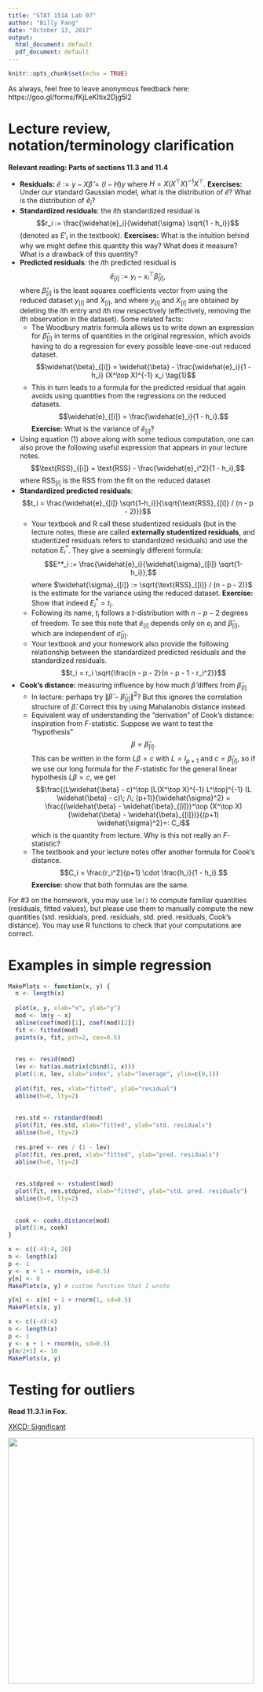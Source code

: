 ```yaml
---
title: "STAT 151A Lab 07"
author: "Billy Fang"
date: "October 13, 2017"
output:
  html_document: default
  pdf_document: default
---
```


```r
knitr::opts_chunk$set(echo = TRUE)
```

As always, feel free to leave anonymous feedback here:
https://goo.gl/forms/fKjLeKItix2Djg5l2

# Lecture review, notation/terminology clarification

**Relevant reading: Parts of sections 11.3 and 11.4**

- **Residuals:** $\widehat{e} := y - X \widehat{\beta} = (I - H)y$ where $H=X (X^\top X)^{-1} X^\top$. **Exercises:** Under our standard Gaussian model, what is the distribution of $\widehat{e}$? What is the distribution of $\widehat{e}_i$?
- **Standardized residuals**: the $i$th standardized residual is
$$r_i := \frac{\widehat{e}_i}{\widehat{\sigma} \sqrt{1 - h_i}}$$
(denoted as $E'_i$ in the textbook).
**Exercises:**
What is the intuition behind why we might define this quantity this way?
What does it measure?
What is a drawback of this quantity?
- **Predicted residuals**: the $i$th predicted residual is
$$\widehat{e}_{[i]} := y_i - x_i^\top \widehat{\beta}_{[i]},$$
where $\widehat{\beta}_{[i]}$ is the least squares coefficients vector
from using the reduced dataset $y_{[i]}$ and $X_{[i]}$,
and where $y_{[i]}$ and $X_{[i]}$ are obtained by deleting the $i$th entry and $i$th row respectively
(effectively, removing the $i$th observation in the dataset). Some related facts:
    - The Woodbury matrix formula allows us to write down an expression for $\widehat{\beta}_{[i]}$ in terms of quantities in the original regression, which avoids having to do a regression for every possible leave-one-out reduced dataset.
    $$\widehat{\beta}_{[i]} = \widehat{\beta} - \frac{\widehat{e}_i}{1 - h_i} (X^\top X)^{-1} x_i \tag{1}$$
    - This in turn leads to a formula for the predicted residual that again avoids using quantities from the regressions on the reduced datasets. $$\widehat{e}_{[i]} = \frac{\widehat{e}_i}{1 - h_i}.$$
    **Exercise:** What is the variance of $\widehat{e}_{[i]}$?
- Using equation (1) above along with some tedious computation,
one can also prove the following useful expression that appears in your lecture notes.
$$\text{RSS}_{[i]} = \text{RSS} - \frac{\widehat{e}_i^2}{1 - h_i},$$
    where $\text{RSS}_{[i]}$ is the RSS from the fit on the reduced dataset
- **Standardized predicted residuals**: $$t_i = \frac{\widehat{e}_{[i]} \sqrt{1-h_i}}{\sqrt{\text{RSS}_{[i]} / (n - p - 2)}}$$
    - Your textbook and R call these studentized residuals (but in the lecture notes, these are called **externally studentized residuals**, and studentized residuals refers to standardized residuals) and use the notation $E^*_i$. They give a seemingly different formula:
    $$E^*_i := \frac{\widehat{e}_i}{\widehat{\sigma}_{[i]} \sqrt{1-h_i}},$$
    where $\widehat{\sigma}_{[i]} := \sqrt{\text{RSS}_{[i]} / (n - p - 2)}$ is the estimate for the variance using the reduced dataset. **Exercise:** Show that indeed $E^*_i = t_i$.
    - Following its name, $t_i$ follows a $t$-distribution with $n-p-2$ degrees of freedom.
    To see this note that $\widehat{e}_{[i]}$ depends only on $e_i$ and $\widehat{\beta}_{[i]}$,
    which are independent of $\widehat{\sigma}_{[i]}$.
    - Your textbook and your homework also provide the following relationship between the standardized predicted residuals and the standardized residuals.
    $$t_i = r_i \sqrt{\frac{n - p - 2}{n - p - 1 - r_i^2}}$$

- **Cook's distance:** measuring influence by how much $\widehat{\beta}$ differs from $\widehat{\beta}_{[i]}$
    - In lecture: perhaps try $\|\widehat{\beta} - \widehat{\beta}_{[i]}\|^2$? But this ignores the correlation structure of $\widehat{\beta}$. Correct this by using Mahalanobis distance instead.
    - Equivalent way of understanding the "derivation" of Cook's distance: inspiration from $F$-statistic. Suppose we want to test the "hypothesis"
    $$\beta = \widehat{\beta}_{[i]}.$$
    This can be written in the form $L \beta = c$ with $L = I_{p+1}$ and $c = \widehat{\beta}_{[i]}$, so if we use our long formula for the $F$-statistic for the general linear hypothesis $L \beta = c$, we get
    $$\frac{(L\widehat{\beta} - c)^\top [L(X^\top X)^{-1} L^\top]^{-1} (L \widehat{\beta} - c)\; /\; (p+1)}{\widehat{\sigma}^2}
    = \frac{(\widehat{\beta} - \widehat{\beta}_{[i]})^\top (X^\top X) (\widehat{\beta} - \widehat{\beta}_{[i]})}{(p+1) \widehat{\sigma}^2}=: C_i$$
    which is the quantity from lecture.
    Why is this not really an $F$-statistic?
    - The textbook and your lecture notes offer another formula for Cook's distance.
    $$C_i = \frac{r_i^2}{p+1} \cdot \frac{h_i}{1 - h_i}.$$
    **Exercise:** show that both formulas are the same.

For #3 on the homework, you may use `lm()` to compute familiar quantities (residuals, fitted values),
but please use them to manually compute the new quantities (std. residuals, pred. residuals, std. pred. residuals, Cook's distance).
You may use R functions to check that your computations are correct.


# Examples in simple regression

```r
MakePlots <- function(x, y) {
  n <- length(x)
  
  plot(x, y, xlab="x", ylab="y")
  mod <- lm(y ~ x)
  abline(coef(mod)[1], coef(mod)[2])
  fit <- fitted(mod)
  points(x, fit, pch=2, cex=0.5)
  
  
  res <- resid(mod)
  lev <- hat(as.matrix(cbind(1, x)))
  plot(1:n, lev, xlab="index", ylab="leverage", ylim=c(0,1))
  
  plot(fit, res, xlab="fitted", ylab="residual")
  abline(h=0, lty=2)
  
  
  res.std <- rstandard(mod)
  plot(fit, res.std, xlab="fitted", ylab="std. residuals")
  abline(h=0, lty=2)
  
  res.pred <- res / (1 - lev)
  plot(fit, res.pred, xlab="fitted", ylab="pred. residuals")
  abline(h=0, lty=2)
  
  
  res.stdpred <- rstudent(mod)
  plot(fit, res.stdpred, xlab="fitted", ylab="std. pred. residuals")
  abline(h=0, lty=2)
  
  
  cook <- cooks.distance(mod)
  plot(1:n, cook)
}
```



```r
x <- c((-4):4, 20)
n <- length(x)
p <- 1
y <- x + 1 + rnorm(n, sd=0.5)
y[n] <- 0
MakePlots(x, y) # custom function that I wrote
```


```r
y[n] <- x[n] + 1 + rnorm(1, sd=0.5)
MakePlots(x, y)
```



```r
x <- c((-4):4)
n <- length(x)
p <- 1
y <- x + 1 + rnorm(n, sd=0.5)
y[n/2+1] <- 10
MakePlots(x, y)
```

# Testing for outliers

**Read 11.3.1 in Fox.**

[XKCD: Significant](https://xkcd.com/882/)

<img src="significant.png" width=500px />